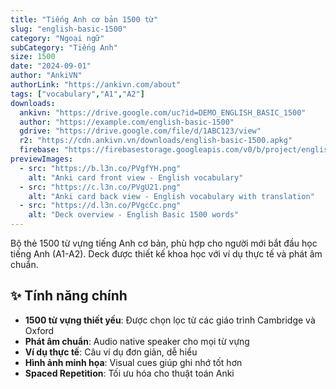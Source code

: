 ```yaml
---
title: "Tiếng Anh cơ bản 1500 từ"
slug: "english-basic-1500"
category: "Ngoại ngữ"
subCategory: "Tiếng Anh"
size: 1500
date: "2024-09-01"
author: "AnkiVN"
authorLink: "https://ankivn.com/about"
tags: ["vocabulary","A1","A2"]
downloads:
  ankivn: "https://drive.google.com/uc?id=DEMO_ENGLISH_BASIC_1500"
  author: "https://example.com/english-basic-1500"
  gdrive: "https://drive.google.com/file/d/1ABC123/view"
  r2: "https://cdn.ankivn.vn/downloads/english-basic-1500.apkg"
  firebase: "https://firebasestorage.googleapis.com/v0/b/project/english-basic-1500.apkg"
previewImages:
  - src: "https://b.l3n.co/PVgfYH.png"
    alt: "Anki card front view - English vocabulary"
  - src: "https://c.l3n.co/PVgU21.png"
    alt: "Anki card back view - English vocabulary with translation"
  - src: "https://d.l3n.co/PVgcCc.png"
    alt: "Deck overview - English Basic 1500 words"
---
```


Bộ thẻ 1500 từ vựng tiếng Anh cơ bản, phù hợp cho người mới bắt đầu học tiếng Anh (A1-A2). Deck được thiết kế khoa học với ví dụ thực tế và phát âm chuẩn.

## ✨ Tính năng chính

- **1500 từ vựng thiết yếu**: Được chọn lọc từ các giáo trình Cambridge và Oxford
- **Phát âm chuẩn**: Audio native speaker cho mọi từ vựng  
- **Ví dụ thực tế**: Câu ví dụ đơn giản, dễ hiểu
- **Hình ảnh minh họa**: Visual cues giúp ghi nhớ tốt hơn
- **Spaced Repetition**: Tối ưu hóa cho thuật toán Anki
